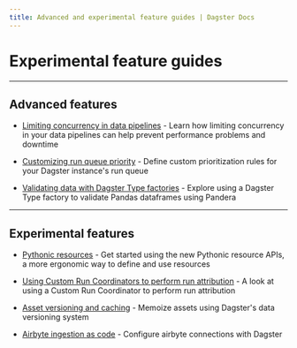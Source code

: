 ```yaml
---
title: Advanced and experimental feature guides | Dagster Docs
---
```


# Experimental feature guides

---

## Advanced features

- [Limiting concurrency in data pipelines](/guides/limiting-concurrency-in-data-pipelines) - Learn how limiting concurrency in your data pipelines can help prevent performance problems and downtime

- [Customizing run queue priority](/guides/customizing-run-queue-priority) - Define custom prioritization rules for your Dagster instance's run queue

- [Validating data with Dagster Type factories](/guides/dagster/dagster_type_factories) - Explore using a Dagster Type factory to validate Pandas dataframes using Pandera

---

## Experimental features

- [Pythonic resources](/guides/dagster/pythonic-resources) - Get started using the new Pythonic resource APIs, a more ergonomic way to define and use resources

- [Using Custom Run Coordinators to perform run attribution](/guides/dagster/run-attribution) - A look at using a Custom Run Coordinator to perform run attribution

- [Asset versioning and caching](/guides/dagster/asset-versioning-and-caching) - Memoize assets using Dagster's data versioning system

- [Airbyte ingestion as code](/guides/dagster/airbyte-ingestion-as-code) - Configure airbyte connections with Dagster
